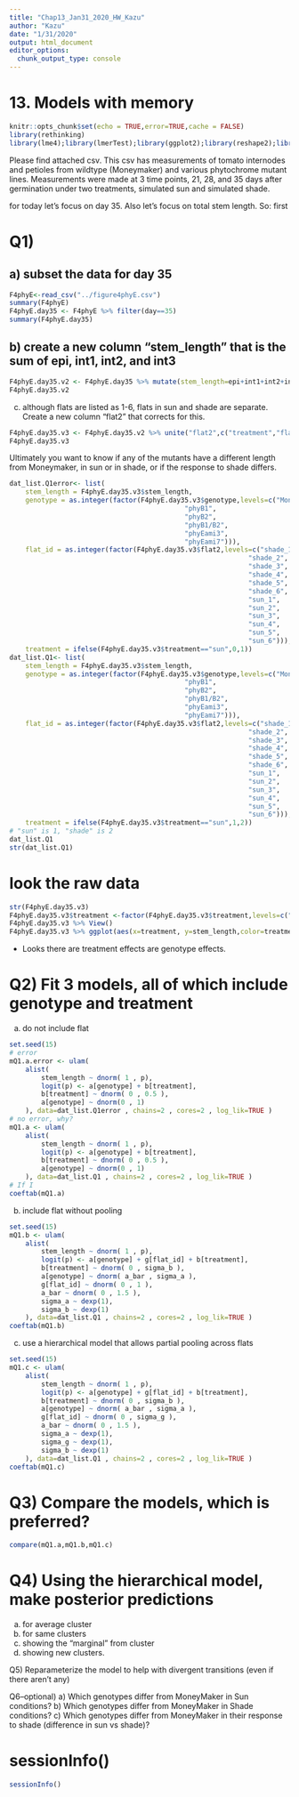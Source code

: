 ```yaml
---
title: "Chap13_Jan31_2020_HW_Kazu"
author: "Kazu"
date: "1/31/2020"
output: html_document
editor_options: 
  chunk_output_type: console
---
```


# 13. Models with memory
```r
knitr::opts_chunk$set(echo = TRUE,error=TRUE,cache = FALSE)
library(rethinking)
library(lme4);library(lmerTest);library(ggplot2);library(reshape2);library(tidyverse);library(readr)
```

Please find attached csv.  This csv has measurements of tomato internodes and petioles from wildtype (Moneymaker) and various phytochrome mutant lines.  Measurements were made at 3 time points, 21, 28, and 35 days after germination under two treatments, simulated sun and simulated shade.

for today let's focus on day 35.  Also let's focus on total stem length.  So: first

# Q1)
## a) subset the data for day 35
```r
F4phyE<-read_csv("../figure4phyE.csv")
summary(F4phyE)
F4phyE.day35 <- F4phyE %>% filter(day==35)
summary(F4phyE.day35)
```

## b) create a new column "stem_length" that is the sum of epi, int1, int2, and int3
```r
F4phyE.day35.v2 <- F4phyE.day35 %>% mutate(stem_length=epi+int1+int2+int3) # %>% View()
F4phyE.day35.v2
```

c) although flats are listed as 1-6, flats in sun and shade are separate. Create a new column "flat2" that corrects for this.
```r
F4phyE.day35.v3 <- F4phyE.day35.v2 %>% unite("flat2",c("treatment","flat"),sep="_", remove=FALSE)
F4phyE.day35.v3
```


Ultimately you want to know if any of the mutants have a different length from Moneymaker, in sun or in shade, or if the response to shade differs.
```r
dat_list.Q1error<- list(
    stem_length = F4phyE.day35.v3$stem_length,
    genotype = as.integer(factor(F4phyE.day35.v3$genotype,levels=c("Moneymaker", 
                                            "phyB1", 
                                            "phyB2", 
                                            "phyB1/B2", 
                                            "phyEami3", 
                                            "phyEami7"))),
    flat_id = as.integer(factor(F4phyE.day35.v3$flat2,levels=c("shade_1",
                                                            "shade_2",
                                                            "shade_3",
                                                            "shade_4",
                                                            "shade_5",
                                                            "shade_6",
                                                            "sun_1",
                                                            "sun_2",
                                                            "sun_3",
                                                            "sun_4",
                                                            "sun_5",
                                                            "sun_6"))),
    treatment = ifelse(F4phyE.day35.v3$treatment=="sun",0,1)) 
dat_list.Q1<- list(
    stem_length = F4phyE.day35.v3$stem_length,
    genotype = as.integer(factor(F4phyE.day35.v3$genotype,levels=c("Moneymaker", 
                                            "phyB1", 
                                            "phyB2", 
                                            "phyB1/B2", 
                                            "phyEami3", 
                                            "phyEami7"))),
    flat_id = as.integer(factor(F4phyE.day35.v3$flat2,levels=c("shade_1",
                                                            "shade_2",
                                                            "shade_3",
                                                            "shade_4",
                                                            "shade_5",
                                                            "shade_6",
                                                            "sun_1",
                                                            "sun_2",
                                                            "sun_3",
                                                            "sun_4",
                                                            "sun_5",
                                                            "sun_6"))),
    treatment = ifelse(F4phyE.day35.v3$treatment=="sun",1,2)) 
# "sun" is 1, "shade" is 2
dat_list.Q1
str(dat_list.Q1)

```

# look the raw data
```r
str(F4phyE.day35.v3)
F4phyE.day35.v3$treatment <-factor(F4phyE.day35.v3$treatment,levels=c("sun","shade"))
F4phyE.day35.v3 %>% View()
F4phyE.day35.v3 %>% ggplot(aes(x=treatment, y=stem_length,color=treatment)) + geom_jitter() + facet_grid(.~genotype)
```
* Looks there are treatment effects are genotype effects.

# Q2) Fit 3 models, all of which include genotype and treatment
a) do not include flat
```r
set.seed(15)
# error
mQ1.a.error <- ulam(
    alist(
        stem_length ~ dnorm( 1 , p),
        logit(p) <- a[genotype] + b[treatment],
        b[treatment] ~ dnorm( 0 , 0.5 ),
        a[genotype] ~ dnorm(0 , 1)
    ), data=dat_list.Q1error , chains=2 , cores=2 , log_lik=TRUE )
# no error, why?
mQ1.a <- ulam(
    alist(
        stem_length ~ dnorm( 1 , p),
        logit(p) <- a[genotype] + b[treatment],
        b[treatment] ~ dnorm( 0 , 0.5 ),
        a[genotype] ~ dnorm(0 , 1)
    ), data=dat_list.Q1 , chains=2 , cores=2 , log_lik=TRUE )
# If I 
coeftab(mQ1.a)
```

b) include flat without pooling
```r
set.seed(15)
mQ1.b <- ulam(
    alist(
        stem_length ~ dnorm( 1 , p),
        logit(p) <- a[genotype] + g[flat_id] + b[treatment],
        b[treatment] ~ dnorm( 0 , sigma_b ),
        a[genotype] ~ dnorm( a_bar , sigma_a ),
        g[flat_id] ~ dnorm( 0 , 1 ),
        a_bar ~ dnorm( 0 , 1.5 ),
        sigma_a ~ dexp(1),
        sigma_b ~ dexp(1)
    ), data=dat_list.Q1 , chains=2 , cores=2 , log_lik=TRUE )
coeftab(mQ1.b)
```

c) use a hierarchical model that allows partial pooling across flats
```r
set.seed(15)
mQ1.c <- ulam(
    alist(
        stem_length ~ dnorm( 1 , p),
        logit(p) <- a[genotype] + g[flat_id] + b[treatment],
        b[treatment] ~ dnorm( 0 , sigma_b ),
        a[genotype] ~ dnorm( a_bar , sigma_a ),
        g[flat_id] ~ dnorm( 0 , sigma_g ),
        a_bar ~ dnorm( 0 , 1.5 ),
        sigma_a ~ dexp(1),
        sigma_g ~ dexp(1),
        sigma_b ~ dexp(1)
    ), data=dat_list.Q1 , chains=2 , cores=2 , log_lik=TRUE )
coeftab(mQ1.c)
```


# Q3) Compare the models, which is preferred?
```r
compare(mQ1.a,mQ1.b,mQ1.c)

```

# Q4) Using the hierarchical model, make posterior predictions
a) for average cluster
b) for same clusters
c) showing the "marginal" from cluster
d) showing new clusters.

Q5) Reparameterize the model to help with divergent transitions (even if there aren't any)

Q6--optional)
a) Which genotypes differ from MoneyMaker in Sun conditions?
b) Which genotypes differ from MoneyMaker in Shade conditions?
c) Which genotypes differ from MoneyMaker in their response to shade (difference in sun vs shade)?

# sessionInfo()
```r
sessionInfo()
```

